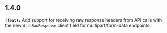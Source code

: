 ## 1.4.0
**`(feat):`** Add support for receiving raw response headers from API calls with the new `WithRawResponse` client field
for multipart/form-data endpoints.


